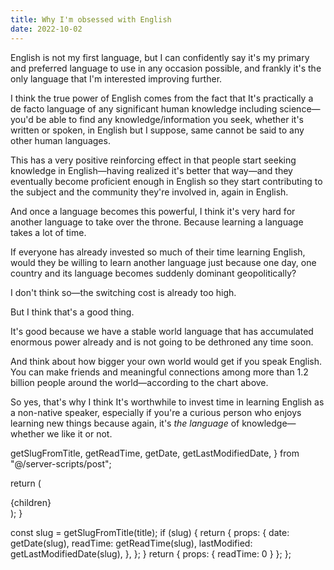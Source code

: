 ```yaml
---
title: Why I'm obsessed with English
date: 2022-10-02
---
```


English is not my first language, but I can confidently say it's my primary and preferred language to use
in any occasion possible, and frankly it's the only language that I'm interested improving further.

I think the true power of English comes from the fact that It's practically a de facto language of any significant human knowledge
including science&mdash;you'd be able to find any knowledge/information you seek, whether it's written or spoken, in English
but I suppose, same cannot be said to any other human languages.

This has a very positive reinforcing effect in that people start seeking knowledge in English&mdash;having realized it's better that way&mdash;and
they eventually become proficient enough in English so they start contributing to the subject and the community
they're involved in, again in English.

And once a language becomes this powerful, I think it's very hard for another language to take over the throne.
Because learning a language takes a lot of time.

If everyone has already invested so much of their time learning English, would they be willing to learn another language
just because one day, one country and its language becomes suddenly dominant geopolitically?

I don't think so&mdash;the switching cost is already too high.

<ResponsiveImage
  src={fig1}
  alt="languages_with_the_most_speakers"
  caption="We, as non-native speakers, have already invested so much in English."
  creditURL="https://www.ethnologue.com/guides/most-spoken-languages#:~:text=English%20is%20the%20largest%20language,first%20language%20(native)%20speakers."
/>

But I think that's a good thing.

It's good because we have a stable world language that has accumulated enormous power already and is
not going to be dethroned any time soon.

And think about how bigger your own world would get if you speak English. You can make friends and meaningful connections
among more than 1.2 billion people around the world&mdash;according to the chart above.

So yes, that's why I think It's worthwhile to invest time in learning English as a non-native speaker,
especially if you're a curious person who enjoys learning new things
because again, it's _the language_ of knowledge&mdash;whether we like it or not.

  getSlugFromTitle,
  getReadTime,
  getDate,
  getLastModifiedDate,
} from "@/server-scripts/post";

  return (
    <Article
      title={title}
      date={date}
      readTime={readTime}
      lastModified={lastModified}
    >
      {children}
    </Article>
  );
}

  const slug = getSlugFromTitle(title);
  if (slug) {
    return {
      props: {
        date: getDate(slug),
        readTime: getReadTime(slug),
        lastModified: getLastModifiedDate(slug),
      },
    };
  }
  return { props: { readTime: 0 } };
};
